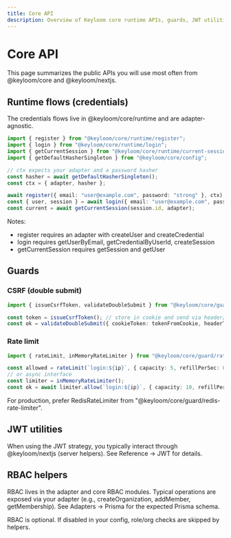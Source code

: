 ```yaml
---
title: Core API
description: Overview of Keyloom core runtime APIs, guards, JWT utilities, and RBAC helpers.
---
```



# Core API

This page summarizes the public APIs you will use most often from @keyloom/core and @keyloom/nextjs.

## Runtime flows (credentials)

The credentials flows live in @keyloom/core/runtime and are adapter-agnostic.

```ts
import { register } from "@keyloom/core/runtime/register";
import { login } from "@keyloom/core/runtime/login";
import { getCurrentSession } from "@keyloom/core/runtime/current-session";
import { getDefaultHasherSingleton } from "@keyloom/core/config";

// ctx expects your adapter and a password hasher
const hasher = await getDefaultHasherSingleton();
const ctx = { adapter, hasher };

await register({ email: "user@example.com", password: "strong" }, ctx);
const { user, session } = await login({ email: "user@example.com", password: "strong" }, ctx);
const current = await getCurrentSession(session.id, adapter);
```

Notes:
- register requires an adapter with createUser and createCredential
- login requires getUserByEmail, getCredentialByUserId, createSession
- getCurrentSession requires getSession and getUser

## Guards

### CSRF (double submit)
```ts
import { issueCsrfToken, validateDoubleSubmit } from "@keyloom/core/guard/csrf";

const token = issueCsrfToken(); // store in cookie and send via header/form
const ok = validateDoubleSubmit({ cookieToken: tokenFromCookie, headerToken: tokenFromHeader });
```

### Rate limit
```ts
import { rateLimit, inMemoryRateLimiter } from "@keyloom/core/guard/rate-limit";

const allowed = rateLimit(`login:${ip}`, { capacity: 5, refillPerSec: 0.1 });
// or async interface
const limiter = inMemoryRateLimiter();
const ok = await limiter.allow(`login:${ip}`, { capacity: 10, refillPerSec: 1 });
```

For production, prefer RedisRateLimiter from "@keyloom/core/guard/redis-rate-limiter".

## JWT utilities

When using the JWT strategy, you typically interact through @keyloom/nextjs (server helpers).
See Reference → JWT for details.

## RBAC helpers

RBAC lives in the adapter and core RBAC modules. Typical operations are exposed via your adapter (e.g., createOrganization, addMember, getMembership). See Adapters → Prisma for the expected Prisma schema.

<Callout>
RBAC is optional. If disabled in your config, role/org checks are skipped by helpers.
</Callout>

